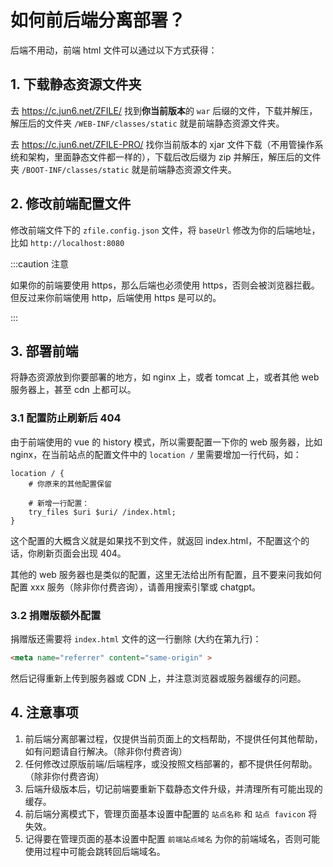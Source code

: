 
# 如何前后端分离部署？

后端不用动，前端 html 文件可以通过以下方式获得：

## 1. 下载静态资源文件夹

<Tabs>
<TabItem value="os" label="开源版">

去 https://c.jun6.net/ZFILE/  找到**你当前版本**的 `war` 后缀的文件，下载并解压，解压后的文件夹 `/WEB-INF/classes/static` 就是前端静态资源文件夹。

</TabItem>
<TabItem value="pro" label="捐赠版">

去 https://c.jun6.net/ZFILE-PRO/ 找你当前版本的 xjar 文件下载（不用管操作系统和架构，里面静态文件都一样的），下载后改后缀为 zip 并解压，解压后的文件夹 `/BOOT-INF/classes/static` 就是前端静态资源文件夹。

</TabItem>
</Tabs>


## 2. 修改前端配置文件

修改前端文件下的 `zfile.config.json` 文件，将 `baseUrl` 修改为你的后端地址，比如 `http://localhost:8080`

:::caution 注意

如果你的前端要使用 https，那么后端也必须使用 https，否则会被浏览器拦截。但反过来你前端使用 http，后端使用 https 是可以的。

:::

## 3. 部署前端

将静态资源放到你要部署的地方，如 nginx 上，或者 tomcat 上，或者其他 web 服务器上，甚至 cdn 上都可以。

### 3.1 配置防止刷新后 404

由于前端使用的 vue 的 history 模式，所以需要配置一下你的 web 服务器，比如 nginx，在当前站点的配置文件中的 `location /` 里需要增加一行代码，如：

```nginx {5}
location / {
    # 你原来的其他配置保留

    # 新增一行配置：
    try_files $uri $uri/ /index.html;
}
```

这个配置的大概含义就是如果找不到文件，就返回 index.html，不配置这个的话，你刷新页面会出现 404。

其他的 web 服务器也是类似的配置，这里无法给出所有配置，且不要来问我如何配置 xxx 服务（除非你付费咨询），请善用搜索引擎或 chatgpt。


### 3.2 捐赠版额外配置

捐赠版还需要将 `index.html` 文件的这一行删除 (大约在第九行)：

```html
<meta name="referrer" content="same-origin" >
```

然后记得重新上传到服务器或 CDN 上，并注意浏览器或服务器缓存的问题。


## 4. 注意事项

1. 前后端分离部署过程，仅提供当前页面上的文档帮助，不提供任何其他帮助，如有问题请自行解决。（除非你付费咨询）
2. 任何修改过原版前端/后端程序，或没按照文档部署的，都不提供任何帮助。（除非你付费咨询）
3. 后端升级版本后，切记前端要重新下载静态文件升级，并清理所有可能出现的缓存。
4. 前后端分离模式下，管理页面基本设置中配置的 `站点名称` 和 `站点 favicon` 将失效。
5. 记得要在管理页面的基本设置中配置 `前端站点域名` 为你的前端域名，否则可能使用过程中可能会跳转回后端域名。
